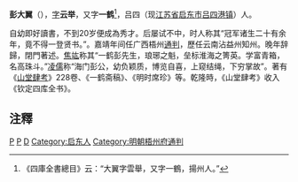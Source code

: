'''彭大翼'''（{{bd|1552年||1643年||P彭}}），[[表字|字]]'''云举'''，又字'''一鹤'''<ref>《四庫全書總目》云：“大翼字雲舉，又字一鶴，揚州人。”</ref>，吕四（现[[江苏省|江苏省]][[启东市|启东市]][[吕四港镇|吕四港镇]]）人。

自幼即好讀書，不到20岁便成為秀才。后屡试不中，时人称其“冠军诸生二十有余年，竟不得一登贤书。”。嘉靖年间任广西梧州[[通判|通判]]，歷任云南沾益州知州。晚年辞歸，閉門著述。[[焦竑|焦竑]]称其“一鹤彭先生，琅琊之魁，垒标淮海之箐英。学富青箱，名高珠斗。”[[凌儒|凌儒]]称“海门彭公，幼负颖质，博览自喜，上窥结绳，下穷掌故”。著有《[[山堂肆考|山堂肆考]]》228卷、《一鹤斋稿》、《明时席珍》等。乾隆時，《山堂肆考》收入《钦定四库全书》。

==注釋==
{{reflist}}

[[Category:明朝沾益州知州|P]]
[[Category:揚州人|P]]
[[Category:彭姓|D]]
[[Category:启东人|Category:启东人]]
[[Category:明朝梧州府通判|Category:明朝梧州府通判]]